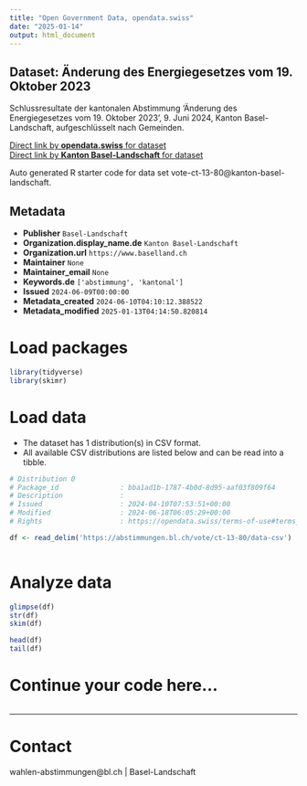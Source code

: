 ```yaml
---
title: "Open Government Data, opendata.swiss"
date: "2025-01-14"
output: html_document
---
```


## Dataset: Änderung des Energiegesetzes vom 19. Oktober 2023

Schlussresultate der kantonalen Abstimmung 'Änderung des Energiegesetzes vom 19. Oktober 2023', 9. Juni 2024, Kanton Basel-Landschaft, aufgeschlüsselt nach Gemeinden.

[Direct link by **opendata.swiss** for dataset](https://opendata.swiss/de/dataset/anderung-des-energiegesetzes-vom-19-oktober-2023)<br>
[Direct link by **Kanton Basel-Landschaft** for dataset](https://abstimmungen.bl.ch/vote/ct-13-80/data)

Auto generated R starter code for data set vote-ct-13-80@kanton-basel-landschaft.

## Metadata

- **Publisher** `Basel-Landschaft`
- **Organization.display_name.de** `Kanton Basel-Landschaft`
- **Organization.url** `https://www.baselland.ch`
- **Maintainer** `None`
- **Maintainer_email** `None`
- **Keywords.de** `['abstimmung', 'kantonal']`
- **Issued** `2024-06-09T00:00:00`
- **Metadata_created** `2024-06-10T04:10:12.388522`
- **Metadata_modified** `2025-01-13T04:14:50.820814`


# Load packages

```r

library(tidyverse)
library(skimr)

```

# Load data

-   The dataset has 1 distribution(s) in CSV format.
-   All available CSV distributions are listed below and can be read into a tibble.

```r

# Distribution 0
# Package_id               : bba1ad1b-1787-4b0d-8d95-aaf03f809f64
# Description              : 
# Issued                   : 2024-04-10T07:53:51+00:00
# Modified                 : 2024-06-18T06:05:29+00:00
# Rights                   : https://opendata.swiss/terms-of-use#terms_by

df <- read_delim('https://abstimmungen.bl.ch/vote/ct-13-80/data-csv')



```

# Analyze data

```r

glimpse(df)
str(df)
skim(df)

head(df)
tail(df)

```

# Continue your code here...

```r

```

------------------------------------------------------------------------

# Contact

wahlen-abstimmungen@bl.ch | Basel-Landschaft
